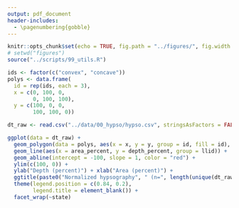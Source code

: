 ```yaml
---
output: pdf_document
header-includes: 
  - \pagenumbering{gobble}
---
```


```r
knitr::opts_chunk$set(echo = TRUE, fig.path = "../figures/", fig.width = 6.5, fig.height = 4.5)
# setwd("figures")
source("../scripts/99_utils.R")
```

```r

ids <- factor(c("convex", "concave"))
polys <- data.frame(
  id = rep(ids, each = 3),
  x = c(0, 100, 0, 
        0, 100, 100), 
  y = c(100, 0, 0, 
        100, 100, 0))

dt_raw <- read.csv("../data/00_hypso/hypso.csv", stringsAsFactors = FALSE)

ggplot(data = dt_raw) +
  geom_polygon(data = polys, aes(x = x, y = y, group = id, fill = id), alpha = 0.2) +
  geom_line(aes(x = area_percent, y = depth_percent, group = llid)) +
  geom_abline(intercept = -100, slope = 1, color = "red") +
  ylim(c(100, 0)) +
  ylab("Depth (percent)") + xlab("Area (percent)") + 
  ggtitle(paste0("Normalized hypsography", " (n=", length(unique(dt_raw$llid)), ") lakes")) + 
  theme(legend.position = c(0.84, 0.2), 
        legend.title = element_blank()) +
  facet_wrap(~state)

```
